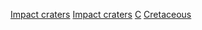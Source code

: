 [[Category:白堊紀地質|Impact craters]]
[[Category:白堊紀事件|Impact craters]]
[[Category:中生代撞擊坑|C]]
[[Category:各地質年代地球撞擊坑|Cretaceous]]